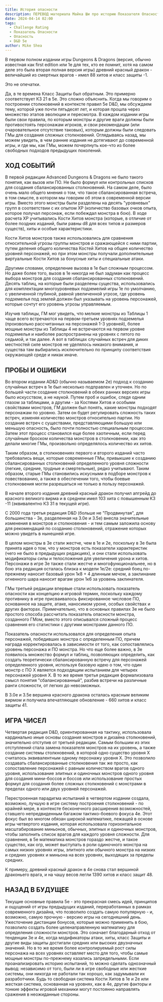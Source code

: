 ```yaml
---
title: История опасности
description: ПЕРЕВОД материала Майка Ши про историю Показателя Опасности в D&D #dnd #cr #cored20rpg
date: 2024-04-14 02:00
tags:
  - Challenge Rating
  - Показатель Опасности
  - Опасность
  - D&D 5e
author: Mike Shea
---
```


В первом полном издании игры Dungeons & Dragons (версия, обычно известная как first edition или 1e для тех, кто ее помнит, хотя на самом деле это была вторая полная версия игры) древний красный дракон - величайший из смертных врагов - имел 88 хитов и класс защиты \-1.

Это не опечатки.

Да, в те времена Класс Защиты был обратным. Это примерно соответствует КЗ 21 в 5e. Это сложно объяснить. Когда мы говорим о построении столкновений в контексте правил 5e D&D, мы обсуждаем тему, которой уже почти пятьдесят лет, и которая прошла через множество этапов эволюции и пересмотра. В каждом издании игры были свои правила, по которым монстры и другие враги должны были противостоять персонажам игроков, и свои рекомендации (или очаровательное отсутствие таковых), которым должны были следовать ГМы для создания сложных столкновений. Оглядываясь назад, мы можем увидеть, в чем ранние издания не дотягивают до современной игры, и где мы, как ГМы, можем почерпнуть кое-что из более свободных подходов предыдущих поколений.

## ХОД СОБЫТИЙ

В первой редакции Advanced Dungeons & Dragons не было такого понятия, как вызов или ПО. Не было формул или контрольных списков для создания сбалансированных столкновений. На самом деле, было очень мало общего мнения о том, что такое сбалансированная встреча, в том смысле, в котором мы говорим об этом в современной версии игры. Вместо этого монстры были разделены на десять "уровневых" групп в соответствии с их опытом XP (количество базовых очков опыта, которое получал персонаж, если побеждал монстра в бою). В ходе расчета XP учитывались Кости Хитов монстра (которые, в отличие от более поздних изданий, были равны d8 для всех типов и размеров существ), хиты и особые характеристики.

Кости Хитов монстров также использовались для сравнения относительной угрозы группы монстров и сражающейся с ними партии, путем деления общего количества Костей Хитов на общее количество уровней персонажей, но при этом монстры получали дополнительные виртуальные Кости Хитов за бонусные хиты и специальные атаки.

Другими словами, определение вызова в 1e был сложным процессом. Но даже более того, вызов в 1e никогда не был задуман как процесс выбора монстров для создания сбалансированных столкновений. Десять таблиц, на которые были разделены существа, использовались для комплектации многоуровневых подземелий игры 1e по умолчанию, с увеличенной глубиной, равной увеличенной угрозе, где уровень подземелья под землей должен был указывать на уровень персонажей, которые сочтут его уровень угрозы управляемым.

Изучив таблицы, ГМ мог увидеть, что мелкие монстры из Таблицы 1 чаще всего встречаются на первом-третьем уровнях подземелья (произвольно рассчитанных на персонажей 1-3 уровней), более мощные монстры из Таблицы 4 не встречаются на первом уровне подземелья и наиболее распространены на уровнях с пятого по седьмой, и так далее. А вот в таблицах случайных встреч для диких местностей силе монстров не уделялось никакого внимания, и существа там выбирались исключительно по принципу соответствия окружающей среде и никак иначе.

## ПРОБЫ И ОШИБКИ

Во втором издании AD&D (обычно называемом 2e) подход к созданию случайных встреч в 1e был несколько подправлен и уточнен. Но по большей части создание столкновений в обеих ранних версиях игры было искусством, а не наукой. Путем проб и ошибок, следя одним глазом за таблицами, а другим - за Костями Хитов и особыми свойствами монстров, ГМ должен был понять, какие монстры подходят персонажам по уровню. Затем он будет регулировать сложность таких встреч, изменяя количество монстров относительно партии. Но создание встреч с существами, представляющими большую или меньшую опасность, было почти полностью специальным процессом. Затем этот процесс становился еще более хаотичным, если перед случайным броском количества монстров в столкновении, как это делали многие ГМы, произвольно определялось количество их хитов.

Таким образом, в столкновениях первого и второго изданий часто требовались вещи, которые современные ГМы, привыкшие к созданию сбалансированных столкновений определенного уровня сложности (легкие, средние, трудные и смертельные), редко учитывают. Таким образом, старые ГМы становились искусными в подборе монстров к повествованию, а также в обеспечении того, чтобы боевые столкновения могли разрешаться не только в пользу персонажей.

В начале второго издания древний красный дракон получил апгрейд до красного великого вирма и в среднем имел 103 хита с повышенным КЗ \-11 (эквивалентно КЗ 31 в текущей игре).

С 2000 года третья редакция D&D (больше не "Продвинутая", для большинства - 3e, разделенная на 3.0e и 3.5e) внесла значительные изменения в монстров и столкновения - и тем самым заложила основу для рекомендаций по созданию столкновений, отражение которых можно увидеть в нынешней игре.

В целом монстры в 3e стали жестче, чем в 1e и 2e, поскольку в 3e была принята идея о том, что у монстров есть показатели характеристик (чего не было в предыдущих редакциях), и они стали использовать модификаторы силы и телосложения для увеличения урона и хитов. Персонажи в игре 3e также стали жестче и многофункциональнее, но в бою эта редакция осталась близка к модели 1e/2e: средний боец по-прежнему наносит базовый урон 1к8 + 4 длинным мечом, а заклинание огненного шара наносит врагам урон 1к6 за уровень заклинателя.

ГМы третьей редакции впервые стали использовать показатель опасности как концепцию и игровой термин, поскольку каждому противнику в игре присваивалось фиксированное числовое ПО, основанное на защите, атаке, наносимом уроне, особых свойствах и других факторах. Примечательно, что в основных правилах 3e не было простого способа рассчитать показатель опасности монстра, созданного ГМом, вместо этого описывался сложный процесс сравнения его статистики с другими монстрами данного ПО.

Показатель опасности использовался для определения опыта персонажей, победивших монстра с определенным ПО, причем награда корректировалась в зависимости от того, как сопоставлялись уровень персонажа и ПО монстра. Но что еще более важно, в 3e появилось множество формул и таблиц, позволяющих определить, как создать теоретически сбалансированную встречу для персонажей определенного уровня, используя базовую идею о том, что один монстр с ПО X является подходящим испытанием для четырех персонажей уровня X. В то же время третья редакция формализовала смысл понятия "сбалансированный", разбив встречи на различные ранги сложности, от легких до невозможных.

В 3.0e и 3.5e вершина красного дракона осталась красным великим вирмом и получила впечатляющее обновление - 660 хитов и класс защиты 41.

## ИГРА ЧИСЕЛ

Четвертая редакция D&D, ориентированная на тактику, использовала кардинально иные основы создания монстров и дизайна столкновений, значительно отступив от третьей редакции. Самым большим из этих отступлений стала замена показателя монстров на их уровень, а также создание системы столкновений, в которой одно существо уровня X считалось эквивалентным одному персонажу уровня X. Это позволило создавать сбалансированные столкновения так же просто, как сопоставление персонажей с равным количеством врагов одного уровня, использование элитных и одиночных монстров одного уровня для создания мини-боссов и боссов или использование простых формул для создания более сложных столкновений с монстрами в пределах одного или двух уровней персонажей.

Перестроенная парадигма испытаний в четвертом издании создала, возможно, лучшую в игре систему построения столкновений - по крайней мере, в контексте бесконечного расширения возможностей, ставшего непредвиденным багажом тактико-боевого фокуса 4e. Этот фокус был во многом обязан широкой математике, лежащей в основе игры четвертого издания, которая использовала горизонтальное масштабирование миньонов, обычных, элитных и одиночных монстров, чтобы заполнить список врагов для каждого уровня сложности. Для сравнения, в 5e математика монстров гораздо жестче, и такое существо, как огр, может выступать в роли одиночного монстра на самых низких уровнях игры, элитного или обычного монстра на низких и средних уровнях и миньона на всех уровнях, выходящих за пределы средних.

К примеру, древний красный дракон в 4e снова стал вершиной драконьего врага, и на чашу весов легли 1390 хитов и класс защит 48.

## НАЗАД В БУДУЩЕЕ

Текущие основные правила 5e - это прекрасная смесь идей, принципов и ощущений от игры предыдущих изданий, переработанных в рамках современного дизайна, что позволило создать самую популярную - и, возможно, самую прочную - версию игры на сегодняшний день. Ужесточение дистанции бонусов, которые можно применить в бою, позволило создать более целенаправленную математику для определения сложности монстров. Это означает благодарный отход от тенденции 3e и 4e, когда модификаторы атаки, хиты, класс Защиты и другие виды защиты достигали средних или высоких двузначных значений. Но в то же время более контролируемый рост силы персонажа на всех уровнях оставляет место для того, чтобы самые мощные монстры по-прежнему казались запредельными.
Если проанализировать историю испытаний, то можно сделать однозначный вывод: независимо от того, были ли в игре свободные или жесткие системы, они никогда не работали так хорошо, как задумывали их разработчики. Будь то свободная система Кости Хитов в 1e и 2e или жесткая система, основанная на уровнях, как в 4e, другие факторы и тонкие эффекты игровой механики могут постоянно направлять сражения в неожиданные стороны.
